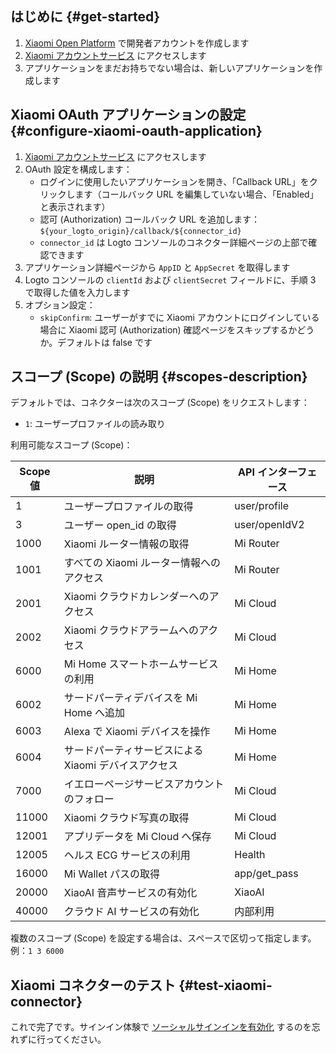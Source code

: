 ## はじめに \{#get-started}

1. [Xiaomi Open Platform](https://dev.mi.com/) で開発者アカウントを作成します
2. [Xiaomi アカウントサービス](https://dev.mi.com/passport/oauth2/applist) にアクセスします
3. アプリケーションをまだお持ちでない場合は、新しいアプリケーションを作成します

## Xiaomi OAuth アプリケーションの設定 \{#configure-xiaomi-oauth-application}

1. [Xiaomi アカウントサービス](https://dev.mi.com/passport/oauth2/applist) にアクセスします
2. OAuth 設定を構成します：
   - ログインに使用したいアプリケーションを開き、「Callback URL」をクリックします（コールバック URL を編集していない場合、「Enabled」と表示されます）
   - 認可 (Authorization) コールバック URL を追加します：`${your_logto_origin}/callback/${connector_id}`
   - `connector_id` は Logto コンソールのコネクター詳細ページの上部で確認できます
3. アプリケーション詳細ページから `AppID` と `AppSecret` を取得します
4. Logto コンソールの `clientId` および `clientSecret` フィールドに、手順 3 で取得した値を入力します
5. オプション設定：
   - `skipConfirm`: ユーザーがすでに Xiaomi アカウントにログインしている場合に Xiaomi 認可 (Authorization) 確認ページをスキップするかどうか。デフォルトは false です

## スコープ (Scope) の説明 \{#scopes-description}

デフォルトでは、コネクターは次のスコープ (Scope) をリクエストします：

- `1`: ユーザープロファイルの読み取り

利用可能なスコープ (Scope)：

| Scope 値 | 説明                                                 | API インターフェース |
| -------- | ---------------------------------------------------- | -------------------- |
| 1        | ユーザープロファイルの取得                           | user/profile         |
| 3        | ユーザー open_id の取得                              | user/openIdV2        |
| 1000     | Xiaomi ルーター情報の取得                            | Mi Router            |
| 1001     | すべての Xiaomi ルーター情報へのアクセス             | Mi Router            |
| 2001     | Xiaomi クラウドカレンダーへのアクセス                | Mi Cloud             |
| 2002     | Xiaomi クラウドアラームへのアクセス                  | Mi Cloud             |
| 6000     | Mi Home スマートホームサービスの利用                 | Mi Home              |
| 6002     | サードパーティデバイスを Mi Home へ追加              | Mi Home              |
| 6003     | Alexa で Xiaomi デバイスを操作                       | Mi Home              |
| 6004     | サードパーティサービスによる Xiaomi デバイスアクセス | Mi Home              |
| 7000     | イエローページサービスアカウントのフォロー           | Mi Cloud             |
| 11000    | Xiaomi クラウド写真の取得                            | Mi Cloud             |
| 12001    | アプリデータを Mi Cloud へ保存                       | Mi Cloud             |
| 12005    | ヘルス ECG サービスの利用                            | Health               |
| 16000    | Mi Wallet パスの取得                                 | app/get_pass         |
| 20000    | XiaoAI 音声サービスの有効化                          | XiaoAI               |
| 40000    | クラウド AI サービスの有効化                         | 内部利用             |

複数のスコープ (Scope) を設定する場合は、スペースで区切って指定します。例：`1 3 6000`

## Xiaomi コネクターのテスト \{#test-xiaomi-connector}

これで完了です。サインイン体験で [ソーシャルサインインを有効化](https://docs.logto.io/connectors/social-connectors#enable-social-sign-in) するのを忘れずに行ってください。
